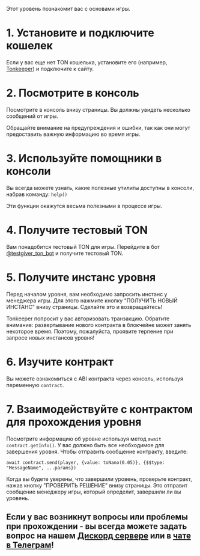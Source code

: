 Этот уровень познакомит вас с основами игры.

# 1. Установите и подключите кошелек

Если у вас еще нет TON кошелька, установите его (например, [Tonkeeper](https://tonkeeper.com/)) и подключите к сайту.

# 2. Посмотрите в консоль

Посмотрите в консоль внизу страницы. Вы должны увидеть несколько сообщений от игры.

Обращайте внимание на предупреждения и ошибки, так как они могут предоставить важную информацию во время игры.

# 3. Используйте помощники в консоли

Вы всегда можете узнать, какие полезные утилиты доступны в консоли, набрав команду: `help()`

Эти функции окажутся весьма полезными в процессе игры.

# 4. Получите тестовый TON

Вам понадобится тестовый TON для игры. Перейдите в бот [@testgiver_ton_bot](https://t.me/testgiver_ton_bot) и получите тестовый TON.

# 5. Получите инстанс уровня

Перед началом уровня, вам необходимо запросить инстанс у менеджера игры. Для этого нажмите кнопку "ПОЛУЧИТЬ НОВЫЙ ИНСТАНС" внизу страницы. Сделайте это и возвращайтесь!

Tonkeeper попросит у вас авторизовать транзакцию. Обратите внимание: развертывание нового контракта в блокчейне может занять некоторое время. Поэтому, пожалуйста, проявите терпение при запросе новых инстансов уровня!

# 6. Изучите контракт

Вы можете ознакомиться с ABI контракта через консоль, используя переменную `contract`.

# 7. Взаимодействуйте с контрактом для прохождения уровня

Посмотрите информацию об уровне используя метод `await contract.getInfo()`.
У вас должно быть все необходимое для завершения уровня.
Чтобы отправить сообщение контракту, введите:

`await contract.send(player, {value: toNano(0.05)}, {$$type: "MessageName", ...params})`

Когда вы будете уверены, что завершили уровень, проверьте контракт, нажав кнопку "ПРОВЕРИТЬ РЕШЕНИЕ" внизу страницы.
Это отправит сообщение менеджеру игры, который определит, завершили ли вы уровень.

## Если у вас возникнут вопросы или проблемы при прохождении - вы всегда можете задать вопрос на нашем [Дискорд сервере](https://discord.com/invite/vaFRDfG4uz) или в [чате в Телеграм](https://t.me/hacktheton)!
